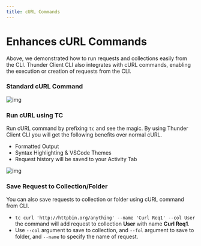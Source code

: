 ```yaml
---
title: cURL Commands
---
```


# Enhances cURL Commands
Above, we demonstrated how to run requests and collections easily from the CLI. Thunder Client CLI also integrates with cURL commands, enabling the execution or creation of requests from the CLI.

### Standard cURL Command
![img](/images/cli/curl1.webp)

### Run cURL using TC
Run cURL command by prefixing `tc` and see the magic. By using Thunder Client CLI you will get the following benefits over normal cURL.

- Formatted Output
- Syntax Highlighting & VSCode Themes
- Request history will be saved to your Activity Tab

![img](/images/cli/curl2.webp)

### Save Request to Collection/Folder
You can also save requests to collection or folder using cURL command from CLI.

- `tc curl 'http://httpbin.org/anything' --name 'Curl Req1' --col User` the command will add request to collection **User** with name **Curl Req1**.
- Use `--col` argument to save to collection, and `--fol` argument to save to folder, and `--name` to specify the name of request.